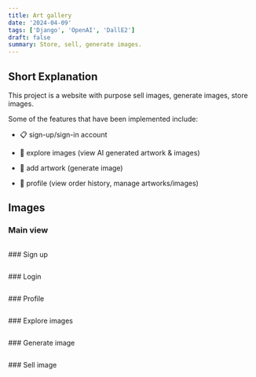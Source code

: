 ```yaml
---
title: Art gallery
date: '2024-04-09'
tags: ['Django', 'OpenAI', 'DallE2']
draft: false
summary: Store, sell, generate images.
---
```

## Short Explanation

This project is a website with purpose sell images, generate images, store images.

Some of the features that have been implemented include:

- 📋 sign-up/sign-in account

- 🔐 explore images (view AI generated artwork & images)

- 💬 add artwork (generate image)

- 👀 profile (view order history, manage artworks/images)

## Images
### Main view
<p align="center">
  <img alt="" src="https://ucarecdn.com/100f5e56-10a9-4fc0-b158-ef0384c791cc/art_gallery_mainview.png" />
</p>
### Sign up
<p align="center">
  <img alt="" src="https://ucarecdn.com/d25623ce-abbe-4cb0-9c10-106e9d9dcc30/art_gallery_signup.png" />
</p>
### Login
<p align="center">
  <img alt="" src="https://ucarecdn.com/2d650427-e76b-49b4-b280-0dcd17e7e4ab/art_gallery_login.png" />
</p>
### Profile
<p align="center">
  <img alt="" src="https://ucarecdn.com/ad2df188-ec08-401c-a456-725e8840d182/art_gallery_profile.png" />
</p>
### Explore images
<p align="center">
  <img alt="" src="https://ucarecdn.com/02afc168-71ee-4ea4-9d64-8c39dfa29678/art_gallery_explore.png" />
</p>
### Generate image
<p align="center">
  <img alt="" src="https://ucarecdn.com/781f6ec1-86ff-4a1d-b292-1267277f552e/art_gallery_createimage.png" />
</p>
### Sell image
<p align="center">
  <img alt="" src="https://ucarecdn.com/aaf76de3-3c5f-4185-85d6-249978caa9b1/art_gallery_sell.png" />
</p>